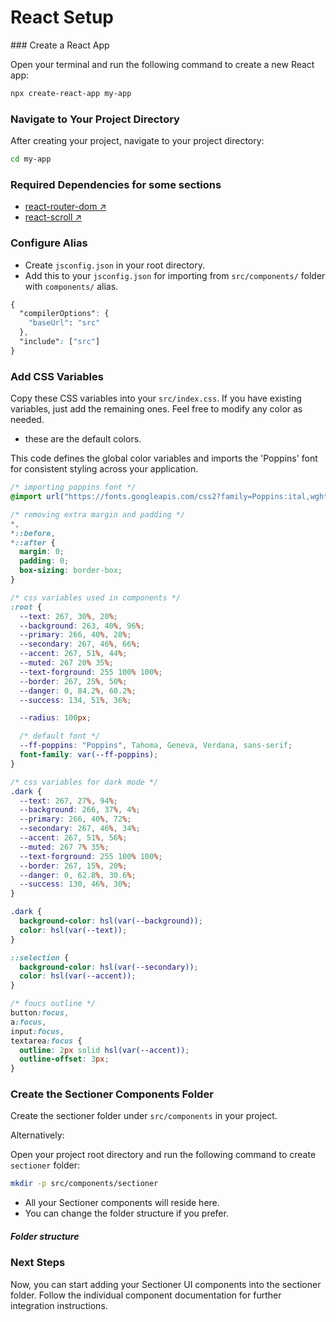 # React Setup

 
<Steps>
### Create a React App

Open your terminal and run the following command to create a new React app:

```bash copy
npx create-react-app my-app
```

### Navigate to Your Project Directory

After creating your project, navigate to your project directory:

```bash copy
cd my-app
```

### Required Dependencies for some sections

- [react-router-dom ↗](https://reactrouter.com/en/main/start/tutorial)
- [react-scroll ↗](https://reactrouter.com/en/main/start/tutorial)

### Configure Alias

- Create `jsconfig.json` in your root directory.
- Add this to your `jsconfig.json` for importing from `src/components/` folder with `components/` alias.

```css showLineNumbers filename="vite.config.js" copy {7-11}
{
  "compilerOptions": {
    "baseUrl": "src"
  },
  "include": ["src"]
}
```

### Add CSS Variables

Copy these CSS variables into your `src/index.css`. If you have existing variables, just add the remaining ones. Feel free to modify any color as needed.

- these are the default colors.

This code defines the global color variables and imports the 'Poppins' font for consistent styling across your application.

```css showLineNumbers filename="globals.css" copy {15-24,26,35-44,48-49}
/* importing poppins font */
@import url("https://fonts.googleapis.com/css2?family=Poppins:ital,wght@0,100;0,200;0,300;0,400;0,500;0,600;0,700;0,800;0,900;1,100;1,200;1,300;1,400;1,500;1,600;1,700;1,800;1,900&display=swap");

/* removing extra margin and padding */
*,
*::before,
*::after {
  margin: 0;
  padding: 0;
  box-sizing: border-box;
}

/* css variables used in components */
:root {
  --text: 267, 30%, 20%;
  --background: 263, 40%, 96%;
  --primary: 266, 40%, 28%;
  --secondary: 267, 46%, 66%;
  --accent: 267, 51%, 44%;
  --muted: 267 20% 35%;
  --text-forground: 255 100% 100%;
  --border: 267, 25%, 50%;
  --danger: 0, 84.2%, 60.2%;
  --success: 134, 51%, 36%;

  --radius: 100px;

  /* default font */
  --ff-poppins: "Poppins", Tahoma, Geneva, Verdana, sans-serif;
  font-family: var(--ff-poppins);
}

/* css variables for dark mode */
.dark {
  --text: 267, 27%, 94%;
  --background: 266, 37%, 4%;
  --primary: 266, 40%, 72%;
  --secondary: 267, 46%, 34%;
  --accent: 267, 51%, 56%;
  --muted: 267 7% 35%;
  --text-forground: 255 100% 100%;
  --border: 267, 15%, 20%;
  --danger: 0, 62.8%, 30.6%;
  --success: 130, 46%, 30%;
}

.dark {
  background-color: hsl(var(--background));
  color: hsl(var(--text));
}

::selection {
  background-color: hsl(var(--secondary));
  color: hsl(var(--accent));
}

/* foucs outline */
button:focus,
a:focus,
input:focus,
textarea:focus {
  outline: 2px solid hsl(var(--accent));
  outline-offset: 3px;
}
```

### Create the Sectioner Components Folder

Create the sectioner folder under `src/components` in your project.

Alternatively:

Open your project root directory and run the following command to create `sectioner` folder:

```bash copy
mkdir -p src/components/sectioner
```

- All your Sectioner components will reside here.
- You can change the folder structure if you prefer.


##### Folder structure

<FileTree>
  <FileTree.Folder name="my-app" defaultOpen>
    <FileTree.Folder name="node_modules" />
    <FileTree.Folder name="public" />
    <FileTree.Folder name="src" defaultOpen>
      <FileTree.Folder name="components" defaultOpen>
        <FileTree.Folder name="sectioner" defaultOpen />
      </FileTree.Folder>
    </FileTree.Folder>
    <FileTree.File name="package-lock.json" />
    <FileTree.File name="package.json" />
  </FileTree.Folder>
</FileTree>

### Next Steps

Now, you can start adding your Sectioner UI components into the sectioner folder. Follow the individual component documentation for further integration instructions.

</Steps>
